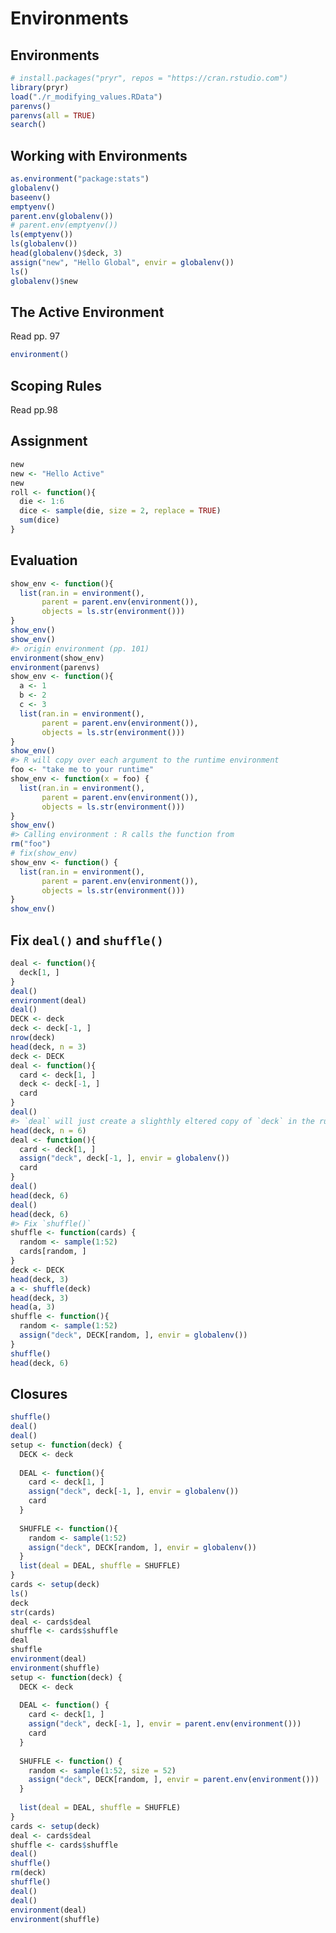 # Environments

## Environments

```r
# install.packages("pryr", repos = "https://cran.rstudio.com")
library(pryr)
load("./r_modifying_values.RData")
parenvs()
parenvs(all = TRUE)
search()
```

## Working with Environments

```r
as.environment("package:stats")
globalenv()
baseenv()
emptyenv()
parent.env(globalenv())
# parent.env(emptyenv())
ls(emptyenv())
ls(globalenv())
head(globalenv()$deck, 3)
assign("new", "Hello Global", envir = globalenv())
ls()
globalenv()$new
```

## The Active Environment

Read pp. 97

```r
environment()
```

## Scoping Rules 

Read pp.98

## Assignment

```r
new
new <- "Hello Active"
new
roll <- function(){
  die <- 1:6
  dice <- sample(die, size = 2, replace = TRUE)
  sum(dice)
}
```

## Evaluation

```r
show_env <- function(){
  list(ran.in = environment(),
       parent = parent.env(environment()),
       objects = ls.str(environment()))
}
show_env()
show_env()
#> origin environment (pp. 101)
environment(show_env)
environment(parenvs)
show_env <- function(){
  a <- 1
  b <- 2
  c <- 3
  list(ran.in = environment(),
       parent = parent.env(environment()),
       objects = ls.str(environment()))
}
show_env()
#> R will copy over each argument to the runtime environment
foo <- "take me to your runtime"
show_env <- function(x = foo) {
  list(ran.in = environment(),
       parent = parent.env(environment()),
       objects = ls.str(environment()))  
}
show_env()
#> Calling environment : R calls the function from
rm("foo")
# fix(show_env)
show_env <- function() {
  list(ran.in = environment(),
       parent = parent.env(environment()),
       objects = ls.str(environment()))  
}
show_env()
```

## Fix `deal()` and `shuffle()`

```r
deal <- function(){
  deck[1, ]
}
deal()
environment(deal)
deal()
DECK <- deck
deck <- deck[-1, ]
nrow(deck)
head(deck, n = 3)
deck <- DECK
deal <- function(){
  card <- deck[1, ]
  deck <- deck[-1, ]
  card
}
deal()
#> `deal` will just create a slighthly eltered copy of `deck` in the runtime environment
head(deck, n = 6)
deal <- function(){
  card <- deck[1, ]
  assign("deck", deck[-1, ], envir = globalenv())
  card
}
deal()
head(deck, 6)
deal()
head(deck, 6)
#> Fix `shuffle()`
shuffle <- function(cards) {
  random <- sample(1:52)
  cards[random, ]
}
deck <- DECK
head(deck, 3)
a <- shuffle(deck)
head(deck, 3)
head(a, 3)
shuffle <- function(){
  random <- sample(1:52)
  assign("deck", DECK[random, ], envir = globalenv())
}
shuffle()
head(deck, 6)
```

## Closures

```r
shuffle()
deal()
deal()
setup <- function(deck) {
  DECK <- deck
  
  DEAL <- function(){
    card <- deck[1, ]
    assign("deck", deck[-1, ], envir = globalenv())
    card
  }
  
  SHUFFLE <- function(){
    random <- sample(1:52)
    assign("deck", DECK[random, ], envir = globalenv())
  }
  list(deal = DEAL, shuffle = SHUFFLE)
}
cards <- setup(deck)
ls()
deck
str(cards)
deal <- cards$deal
shuffle <- cards$shuffle
deal
shuffle
environment(deal)
environment(shuffle)
setup <- function(deck) {
  DECK <- deck
  
  DEAL <- function() {
    card <- deck[1, ]
    assign("deck", deck[-1, ], envir = parent.env(environment()))
    card
  }
  
  SHUFFLE <- function() {
    random <- sample(1:52, size = 52)
    assign("deck", DECK[random, ], envir = parent.env(environment()))
  }
  
  list(deal = DEAL, shuffle = SHUFFLE)
}
cards <- setup(deck)
deal <- cards$deal
shuffle <- cards$shuffle
deal()
shuffle()
rm(deck)
shuffle()
deal()
deal()
environment(deal)
environment(shuffle)
```
